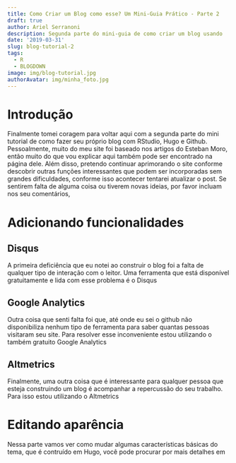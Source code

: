---
title: Como Criar um Blog como esse? Um Mini-Guia Prático - Parte 2
draft: true
author: Ariel Serranoni
description: Segunda parte do mini-guia de como criar um blog usando
date: '2019-03-31'
slug: blog-tutorial-2
tags:
  - R
  - BLOGDOWN
image: img/blog-tutorial.jpg
authorAvatar: img/minha_foto.jpg
---

# Introdução

 Finalmente tomei coragem para voltar aqui com a segunda parte do mini tutorial de como fazer seu próprio blog
com RStudio, Hugo e Github. Pessoalmente, muito do meu site foi baseado nos artigos do Esteban Moro, então muito do que vou explicar aqui também pode ser encontrado na página dele. Além disso, pretendo
continuar aprimorando o site conforme descobrir outras funções interessantes que podem ser incorporadas
sem grandes dificuldades, conforme isso acontecer tentarei atualizar o post. Se sentirem falta de alguma coisa ou tiverem novas ideias, por favor incluam nos seu comentários,

# Adicionando funcionalidades

## Disqus
A primeira deficiência que eu notei ao construir o blog foi a falta de qualquer tipo de interação com o leitor. Uma ferramenta que está disponível gratuitamente e lida com esse problema é o Disqus

## Google Analytics

Outra coisa que senti falta foi que, até onde eu sei o github não disponibiliza nenhum tipo de ferramenta para saber quantas pessoas visitaram seu site. Para resolver esse inconveniente estou utilizando o também gratuito Google Analytics

## Altmetrics
 Finalmente, uma outra coisa que é interessante para qualquer pessoa que esteja construindo um blog é acompanhar a repercussão do seu trabalho. Para isso estou utilizando o Altmetrics

# Editando aparência

Nessa parte vamos ver como mudar algumas características básicas do tema, que é contruído em Hugo, você pode procurar por mais detalhes em
